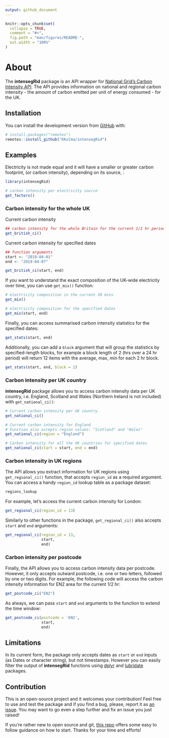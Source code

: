 ```yaml
---
output: github_document
---
```


<!-- README.md is generated from README.Rmd. Please edit that file -->

```r
knitr::opts_chunk$set(
  collapse = TRUE,
  comment = "#>",
  fig.path = "man/figures/README-",
  out.width = "100%"
)
```
# About

<!-- badges: start -->
<!-- badges: end -->

The **intensegRid** package is an API wrapper for [National Grid's Carbon Intensity API](https://carbonintensity.org.uk/). The API provides information on national and regional carbon intensity - the amount of carbon emitted per unit of energy consumed - for the UK.

## Installation

You can install the development version from [GitHub](https://github.com/) with:

``` r
# install.packages("remotes")
remotes::install_github("KKulma/intensegRid")
```
## Examples

Electricity is not made equal and it will have a smaller or greater carbon footprint, (or carbon intensity), depending on its source, :

```r
library(intensegRid)

# carbon intensity per electricity source
get_factors()
```

### Carbon intensity for the whole UK
Current carbon intensity
```r
## carbon intensity for the whole Britain for the current 1/2 hr period
get_british_ci()
```

Current carbon intensity for specified dates 
```r
## function arguments
start <- "2019-04-01"
end <- "2019-04-07"

get_british_ci(start, end)
```

If you want to understand the exact composition of the UK-wide electricity over time, you can use `get_mix()` function:

```r
# electricity composition in the current 30 mins
get_mix()
```

```r
# electricity composition for the specified dates
get_mix(start, end)
```

Finally, you can access summarised carbon intensity statistics for the specified dates: 

```r
get_stats(start, end)
```

Additionally, you can add a `block` argument that will group the statistics by specified-length blocks, for example a block length of 2 (hrs over a 24 hr period) will return 12 items with the average, max, min for each 2 hr block.  
```r
get_stats(start, end, block = 2)
```



### Carbon intensity per UK country

**intensegRid** package allows you to access carbon intensity data per UK country, i.e. England, Scotland and Wales (Northern Ireland is not included) with `get_national_ci()`:
```r
# Current carbon intensity per UK country
get_national_ci()
```

```r
# Current carbon intensity for England 
# Function also accepts region values: "Scotland" and "Wales"
get_national_ci(region = "England")
```

```r
# Carbon intensity for all the UK countries for specified dates 
get_national_ci(start = start, end = end)
```

### Carbon intensity in UK regions
The API allows you extract information for UK regions using `get_regional_ci()` function, that accepts `region_id` as a required argument. You can access a handy `region_id` lookup table as a package dataset:
```r
regions_lookup
```

For example, let's access the current carbon intensity for London: 
```r
get_regional_ci(region_id = 13)
```

Similarly to other functions in the package, `get_regional_ci()` also accepts `start` and `end` arguments:
```r
get_regional_ci(region_id = 13, 
                start, 
                end)
```


### Carbon intensity per postcode

Finally, the API allows you to access carbon intensity data per postcode. However, it only accepts outward postcode, i.e. one or two letters, followed by one or two digits. For example, the following code will access the carbon intensity information for EN2 area for the current 1/2 hr: 
```r
get_postcode_ci("EN2")
```

As always, we can pass `start` and `end` arguments to the function to extend the time window: 
```r
get_postcode_ci(postcode = 'EN2',
                start,
                end)
```

## Limitations

In its current form, the package only accepts dates as `start` or `end` inputs (as Dates or character string), but not timestamps. However you can easily filter the output of **intensegRid** functions using [dplyr](https://dplyr.tidyverse.org/) and [lubridate](https://lubridate.tidyverse.org/) packages.

## Contribution
This is an open-source project and it welcomes your contribution! Feel free to use and test the package and if you find a bug, please, report it as [an issue](https://github.com/KKulma/intensegRid/issues). You may want to go even a step further and fix an issue you just raised!

If you're rather new to open source and git, [this repo](https://github.com/firstcontributions/first-contributions/blob/master/README.md) offers some easy to follow guidance on how to start. Thanks for your time and efforts!

